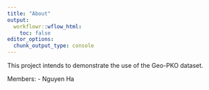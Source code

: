 ```yaml
---
title: "About"
output:
  workflowr::wflow_html:
    toc: false
editor_options:
  chunk_output_type: console
---
```


This project intends to demonstrate the use of the Geo-PKO dataset. 

Members:
- Nguyen Ha
